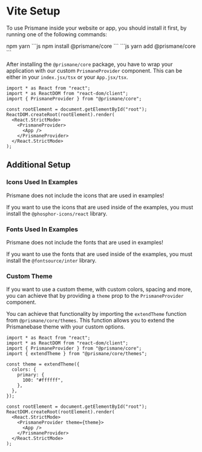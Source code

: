 # Vite Setup

To use Prismane inside your website or app, you should install it first, by running one of the following commands:

<Tabs defaultValue="npm">
  <Tabs.List>
    <Tabs.Tab value="npm">npm</Tabs.Tab>
    <Tabs.Tab value="yarn">yarn</Tabs.Tab>
  </Tabs.List>
  <Tabs.Panel value="npm" my={8}>
    ```js 
      npm install @prismane/core 
    ```
  </Tabs.Panel>
  <Tabs.Panel value="yarn" my={8}>
    ```js 
      yarn add @prismane/core 
    ```
  </Tabs.Panel>
</Tabs>

After installing the `@prismane/core` package, you have to wrap your application with our custom `PrismaneProvider` component. This can be either in your `index.jsx/tsx` or your `App.jsx/tsx`.

```tsx
import * as React from "react";
import * as ReactDOM from "react-dom/client";
import { PrismaneProvider } from "@prismane/core";

const rootElement = document.getElementById("root");
ReactDOM.createRoot(rootElement).render(
  <React.StrictMode>
    <PrismaneProvider>
      <App />
    </PrismaneProvider>
  </React.StrictMode>
);
```

## Additional Setup

### Icons Used In Examples

<Important>Prismane does not include the icons that are used in examples!</Important>

If you want to use the icons that are used inside of the examples, you must install the `@phosphor-icons/react` library.

### Fonts Used In Examples

<Important>Prismane does not include the fonts that are used in examples!</Important>

If you want to use the fonts that are used inside of the examples, you must install the `@fontsource/inter` library.

### Custom Theme

If you want to use a custom theme, with custom colors, spacing and more, you can achieve that by providing a `theme` prop to the `PrismaneProvider` component.

You can achieve that functionality by importing the `extendTheme` function from `@prismane/core/themes`. This function allows you to extend the Prismanebase theme with your custom options.

```tsx
import * as React from "react";
import * as ReactDOM from "react-dom/client";
import { PrismaneProvider } from "@prismane/core";
import { extendTheme } from "@prismane/core/themes";

const theme = extendTheme({
  colors: {
    primary: {
      100: "#ffffff",
    },
  },
});

const rootElement = document.getElementById("root");
ReactDOM.createRoot(rootElement).render(
  <React.StrictMode>
    <PrismaneProvider theme={theme}>
      <App />
    </PrismaneProvider>
  </React.StrictMode>
);
```
